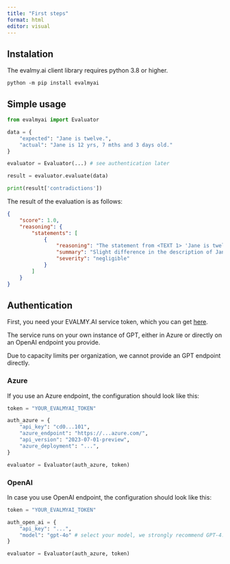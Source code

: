 ```yaml
---
title: "First steps"
format: html
editor: visual
---
```


## Instalation

The evalmy.ai client library requires python 3.8 or higher.

```shell
python -m pip install evalmyai
```

## Simple usage

```python
from evalmyai import Evaluator

data = {
    "expected": "Jane is twelve.",
    "actual": "Jane is 12 yrs, 7 mths and 3 days old."
}

evaluator = Evaluator(...) # see authentication later

result = evaluator.evaluate(data)

print(result['contradictions'])
```

The result of the evaluation is as follows:

```json
{
    "score": 1.0,
    "reasoning": {
        "statements": [
            {
                "reasoning": "The statement from <TEXT 1> 'Jane is twelve' provides a general age for Jane, while <TEXT 2> 'Jane is 12 yrs, 7 mths and 3 days old' provides a more precise age. There is no contradiction between the two statements, as the second text simply provides more detail on Jane's age, but does not conflict with the first text's assertion that she is twelve years old. The criterion for severity in this context could be based on the impact of the age description on understanding Jane's age. Since both statements agree on Jane being twelve, the severity of the difference in description is negligible.",
                "summary": "Slight difference in the description of Jane's age.",
                "severity": "negligible"
            }
        ]
    }
}
```

## Authentication

First, you need your EVALMY.AI service token, which you can get [here](https://evalmy.ai).

The service runs on your own instance of GPT, either in Azure or directly on an OpenAI endpoint you provide.

Due to capacity limits per organization, we cannot provide an GPT endpoint directly.

### Azure

If you use an Azure endpoint, the configuration should look like this:

```python
token = "YOUR_EVALMYAI_TOKEN"

auth_azure = {
    "api_key": "cd0...101",
    "azure_endpoint": "https://...azure.com/",
    "api_version": "2023-07-01-preview",
    "azure_deployment": "...",
}

evaluator = Evaluator(auth_azure, token)
```

### OpenAI

In case you use OpenAI endpoint, the configuration should look like this:

```python
token = "YOUR_EVALMYAI_TOKEN"

auth_open_ai = {
    "api_key": "...",
    "model": "gpt-4o" # select your model, we strongly recommend GPT-4.
}

evaluator = Evaluator(auth_azure, token)
```
